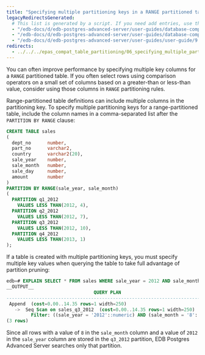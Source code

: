 ```yaml
---
title: "Specifying multiple partitioning keys in a RANGE partitioned table"
legacyRedirectsGenerated:
  # This list is generated by a script. If you need add entries, use the `legacyRedirects` key.
  - "/edb-docs/d/edb-postgres-advanced-server/user-guides/database-compatibility-for-oracle-developers-guide/9.6/Database_Compatibility_for_Oracle_Developers_Guide_v9.6.1.119.html"
  - "/edb-docs/d/edb-postgres-advanced-server/user-guides/database-compatibility-for-oracle-developers-guide/9.5/Database_Compatibility_for_Oracle_Developers_Guide.1.344.html"
  - "/edb-docs/d/edb-postgres-advanced-server/user-guides/user-guide/9.5/EDB_Postgres_Enterprise_Guide.1.068.html"
redirects:
  - ../../../epas_compat_table_partitioning/06_specifying_multiple_partitioning_keys_in_a_range_partitioned_table #generated for docs/epas/reorg-role-use-case-mode
---
```


<div id="specifying_multiple_partitioning_keys_in_a_range_partitioned_table" class="registered_link"></div>

You can often improve performance by specifying multiple key columns for a `RANGE` partitioned table. If you often select rows using comparison operators on a small set of columns based on a greater-than or less-than value, consider using those columns in `RANGE` partitioning rules.

Range-partitioned table definitions can include multiple columns in the partitioning key. To specify multiple partitioning keys for a range-partitioned table, include the column names in a comma-separated list after the `PARTITION BY RANGE` clause:

```sql
CREATE TABLE sales
(
  dept_no      number,
  part_no      varchar2,
  country      varchar2(20),
  sale_year    number,
  sale_month   number,
  sale_day     number,
  amount       number
)
PARTITION BY RANGE(sale_year, sale_month)
(
  PARTITION q1_2012
    VALUES LESS THAN(2012, 4),
  PARTITION q2_2012
    VALUES LESS THAN(2012, 7),
  PARTITION q3_2012
    VALUES LESS THAN(2012, 10),
  PARTITION q4_2012
    VALUES LESS THAN(2013, 1)
);
```

If a table is created with multiple partitioning keys, you must specify multiple key values when querying the table to take full advantage of partition pruning:

```sql
edb=# EXPLAIN SELECT * FROM sales WHERE sale_year = 2012 AND sale_month = 8;
__OUTPUT__
                                QUERY PLAN
----------------------------------------------------------------------------
 Append  (cost=0.00..14.35 rows=1 width=250)
   ->  Seq Scan on sales_q3_2012  (cost=0.00..14.35 rows=1 width=250)
         Filter: ((sale_year = '2012'::numeric) AND (sale_month = '8'::numeric))
(3 rows)
```

Since all rows with a value of `8` in the `sale_month` column and a value of `2012` in the `sale_year` column are stored in the `q3_2012` partition, EDB Postgres Advanced Server searches only that partition.
